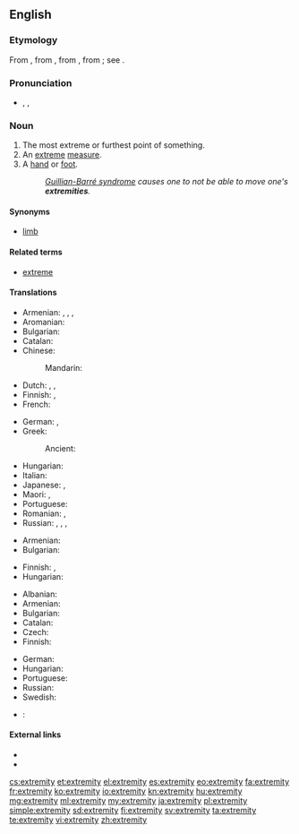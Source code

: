 ==English==

===Etymology===
From {{etyl|enm|en}} {{term|extremite|lang=enm}}, from {{etyl|fro|en}} {{term|extremite|lang=fro}}, from {{etyl|la|en}} {{term|extremitas||the extremity or end|lang=la}}, from {{term|extremis||furthest, extreme}}; see {{term|extreme}}.

===Pronunciation===
* {{enPR|ĭkstrĕ'mĭtē}}, {{IPA|/ɪkˈstrɛmɪti/}}, {{X-SAMPA|/Ik"strEmIti/}}

===Noun===
{{en-noun|extremities}}

# The most extreme or furthest point of something.
# An [[extreme]] [[measure]].
# A [[hand]] or [[foot]].
#: ''[[Guillian-Barré syndrome]] causes one to not be able to move one's '''extremities'''.''

====Synonyms====
* [[limb]]

====Related terms====
* [[extreme]]

====Translations====
{{trans-top|furthest point}}
* Armenian: {{t-|hy|ծայր|tr=çayr}},  {{t-|hy|եզր|tr=ezr}},  {{t-|hy|վերջ|tr=verǰ}},  {{t-|hy|վերջավորություն|tr=verǰavorut’yun}}
* Aromanian: {{t-|rup|capit}}
* Bulgarian: {{t+|bg|край|m|sc=Cyrl}}
* Catalan: {{t-|ca|extremitat|f}}
* Chinese:
*: Mandarin: {{t-|cmn|末端|tr=mòduān|sc=Hani}}
* Dutch: {{t+|nl|uiterste|n}}, {{t+|nl|extremiteit|f}}, {{t+|nl|uiteinde|n}}
* Finnish: {{t-|fi|ääripää}}, {{t-|fi|ääriraja}}
* French: {{t+|fr|extrémité|f}}
{{trans-mid}}
* German: {{t+|de|Extremität|f}},  {{t-|de|äußerstes Ende|n}}
* Greek:
*: Ancient: {{tø|grc|ἄκρον|n|tr=ákron|sc=polytonic}}
* Hungarian: {{t-|hu|véglet}}
* Italian: {{t+|it|estremità|f}}
* Japanese: {{t-|ja|果て|tr=はて, hate}},  {{t-|ja|末端|tr=まったん, mattan}}
* Maori: {{t|mi|more}}, {{t|mi|tōpito}}
* Portuguese: {{t+|pt|extremidade|f}}
* Romanian: {{t-|ro|capăt}}, {{t-|ro|extremitate}}
* Russian: {{t+|ru|край|m|tr=kraj}},  {{t+|ru|оконечность|f|tr=okonéčnost'}},  {{t+|ru|конец|m|tr=konéc}}, {{t+|ru|кончик|m|tr=kónčik|sc=Cyrl}}
{{trans-bottom}}

{{trans-top|extreme measure}}
* Armenian: {{t-|hy|ծայրահեղություն|tr=çayraheġut’yun}}
* Bulgarian: {{t+|bg|крайност|f|sc=Cyrl}}
{{trans-mid}}
* Finnish: {{t-|fi|äärimmäisyys}}, {{t-|fi|äärimitta}}
* Hungarian: {{t+|hu|szélsőség}}
{{trans-bottom}}

{{trans-top|hand or foot}}
* Albanian: {{t-|sq|gjymtyrë|f}}
* Armenian: {{t-|hy|վերջավորություն|tr=verǰavorut’yun}}
* Bulgarian: {{t-|bg|крайник|m|sc=Cyrl}}
* Catalan: {{t-|ca|extremitat|f}}
* Czech: {{t+|cs|končetina|f}}
* Finnish: {{t+|fi|raaja}}
{{trans-mid}}
* German: {{t+|de|Extremität|f}}
* Hungarian: {{t+|hu|végtag}}
* Portuguese: {{t+|pt|extremidade|f}}
* Russian: {{t+|ru|конечность|f}}
* Swedish: {{t+|sv|extremitet|c}}
{{trans-bottom}}

{{checktrans-top}}
* {{ttbc|es}}: {{t+|es|extremidad|f}}
{{trans-bottom}}

====External links====
* {{R:Webster 1913}}
* {{R:Century 1911}}

[[cs:extremity]]
[[et:extremity]]
[[el:extremity]]
[[es:extremity]]
[[eo:extremity]]
[[fa:extremity]]
[[fr:extremity]]
[[ko:extremity]]
[[io:extremity]]
[[kn:extremity]]
[[hu:extremity]]
[[mg:extremity]]
[[ml:extremity]]
[[my:extremity]]
[[ja:extremity]]
[[pl:extremity]]
[[simple:extremity]]
[[sd:extremity]]
[[fi:extremity]]
[[sv:extremity]]
[[ta:extremity]]
[[te:extremity]]
[[vi:extremity]]
[[zh:extremity]]